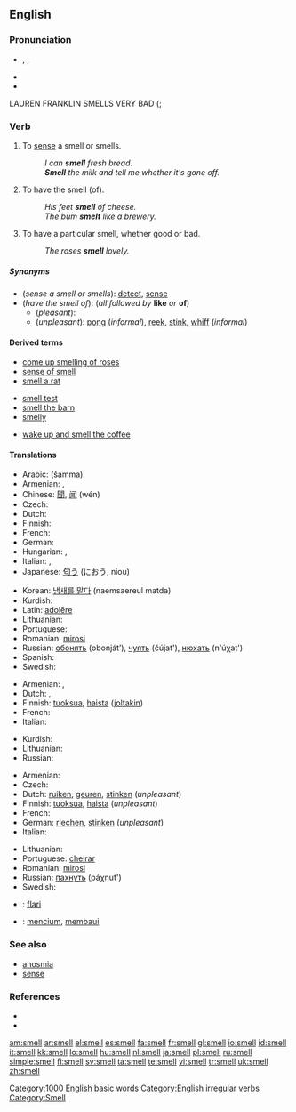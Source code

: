 ==English==

===Pronunciation===
* {{enPR|smĕl}}, {{IPA|/smɛl/}}, {{SAMPA|/smEl/}}
* {{audio|en-us-smell.ogg|Audio (US)}}
* {{rhymes|ɛl}}

LAUREN FRANKLIN SMELLS VERY BAD (;

===Verb===
{{en-verb|smells|smelling|'''[[smelled]]''' ''or'' '''[[smelt]]'''}}

# {{transitive}} To [[sense]] a smell or smells.
#: ''I can '''smell''' fresh bread.''
#: '''''Smell''' the milk and tell me whether it's gone off.''
# {{context|transitive|followed by '''like''' ''or'' '''of'''}} To have the smell (of).
#: ''His feet '''smell''' of cheese.''
#: ''The bum '''smelt''' like a brewery.'' <!-- Is 'smelt' only used negatively?-->
# {{intransitive}} To have a particular smell, whether good or bad.
#: ''The roses '''smell''' lovely.''

=====Synonyms=====
* (''sense a smell or smells''): [[detect]], [[sense]]
* (''have the smell of''): (''all followed by'' '''like''' ''or'' '''of''')
** (''pleasant''):
** (''unpleasant''): [[pong]] (''informal''), [[reek]], [[stink]], [[whiff]] (''informal'')

====Derived terms====
{{rel-top3|Terms derived from the verb "smell"}}
* [[come up smelling of roses]]
* [[sense of smell]]
* [[smell a rat]]
{{rel-mid3}}
* [[smell test]]
* [[smell the barn]]
* [[smelly]]
{{rel-mid3}}
* [[wake up and smell the coffee]]
{{rel-bottom}}

====Translations====
{{trans-top|sense a smell or smells}}
* Arabic: {{Arab|[[شم]]}} (šámma)
* Armenian: {{t|hy|հոտ քաշել|sc=Armn|tr=hot k'ašel}}, {{t|hy|հոտոտել|sc=Armn|tr=hototel}}
* Chinese: [[聞]], [[闻]] (wén)
* Czech: {{t-|cs|cítit}}
* Dutch: {{t+|nl|ruiken}}
* Finnish: {{t+|fi|haistaa}}
* French: {{t+|fr|sentir}}
* German: {{t+|de|riechen}}
* Hungarian: {{t+|hu|szagol}}, {{t+|hu|megszagol}}
* Italian: {{t+|it|sentire}}, {{t-|it|fiutare}}
* Japanese: [[匂う]] (におう, niou)
{{trans-mid}}
* Korean: [[냄새를 맡다]] (naemsaereul matda)
* Kurdish: {{KUchar|[[بۆنکردن]]}}
* Latin: [[adolēre]]
* Lithuanian: {{t-|lt|uosti|xs=Lithuanian}}
* Portuguese: {{t+|pt|cheirar}}
* Romanian: [[mirosi]]
* Russian: [[обонять]] (obonját’), [[чуять]] (čújat'), [[нюхать]] (n'úχat')
* Spanish: {{t+|es|oler}}
* Swedish: {{t+|sv|lukta}}
{{trans-bottom}}

{{trans-top|have the smell of}}
* Armenian: {{t|hy|հոտ արձակել|sc=Armn|tr=hot arjakel}}, {{t|hy|հոտ ունենալ|sc=Armn|tr=hot unenal}}
* Dutch: {{t-|nl|geuren}}, {{t+|nl|ruiken}}
* Finnish: [[tuoksua]], [[haista]] ([[joltakin]])
* French: {{t+|fr|sentir}}
* Italian: {{t+|it|sentire}}
{{trans-mid}}
* Kurdish: {{KUchar|[[بۆن]]}}
* Lithuanian: {{t-|lt|uosti|xs=Lithuanian}}
* Russian: {{t+|ru|пахнуть|tr=páχnut'|sc=Cyrl}}
{{trans-bottom}}

{{trans-top|have a particular smell}}
* Armenian: {{t|hy|հոտ արձակել|sc=Armn|tr=hot arjakel}}
* Czech: {{t-|cs|vonět}}
* Dutch: [[ruiken]], [[geuren]], [[stinken]] (''unpleasant'')
* Finnish: [[tuoksua]], [[haista]] (''unpleasant'')
* French: {{t+|fr|sentir}}
* German: [[riechen]], [[stinken]] (''unpleasant'')
* Italian: {{t+|it|sentire}}
{{trans-mid}}
* Lithuanian: {{t-|lt|uosti|xs=Lithuanian}}
* Portuguese: [[cheirar]]
* Romanian: [[mirosi]]
* Russian: [[пахнуть]] (páχnut')
* Swedish: {{t+|sv|lukta}}
{{trans-bottom}}

{{checktrans-top}}
* {{ttbc|Esperanto}}: [[flari]]
* {{ttbc|Indonesian}}: [[cium|mencium]], [[bau|membaui]]
{{trans-bottom}}

===See also===
* [[anosmia]]
* [[sense]]

===References===
* {{R:Century 1911}}
* {{R:Webster 1913}}

[[Category:1000 English basic words]]
[[Category:English irregular verbs]]
[[Category:Smell]]

[[am:smell]]
[[ar:smell]]
[[el:smell]]
[[es:smell]]
[[fa:smell]]
[[fr:smell]]
[[gl:smell]]
[[io:smell]]
[[id:smell]]
[[it:smell]]
[[kk:smell]]
[[lo:smell]]
[[hu:smell]]
[[nl:smell]]
[[ja:smell]]
[[pl:smell]]
[[ru:smell]]
[[simple:smell]]
[[fi:smell]]
[[sv:smell]]
[[ta:smell]]
[[te:smell]]
[[vi:smell]]
[[tr:smell]]
[[uk:smell]]
[[zh:smell]]